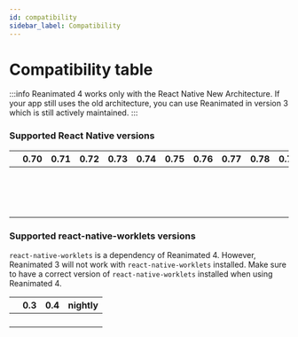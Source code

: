```yaml
---
id: compatibility
sidebar_label: Compatibility
---
```


# Compatibility table

:::info
Reanimated 4 works only with the React Native New Architecture. If your app still uses the old architecture, you can use Reanimated in version 3 which is still actively maintained.
:::

### Supported React Native versions

<div className="compatibility">

|                                      | 0.70  | 0.71   | 0.72   | 0.73   | 0.74   | 0.75   | 0.76   | 0.77   | 0.78   | 0.79   | 0.80   | 0.81   |
| ------------------------------------ | ----- | ------ | ------ | ------ | ------ | ------ | ------ | ------ | ------ | ------ | ------ | ------ |
| <Version version="nightly"/>         | <No/> | <No/>  | <No/>  | <No/>  | <No/>  | <No/>  | <No/>  | <No/>  | <Yes/> | <Yes/> | <Yes/> | <Yes/> |
| <Version version="4.0.0 - 4.0.1"/>   | <No/> | <No/>  | <No/>  | <No/>  | <No/>  | <No/>  | <No/>  | <No/>  | <Yes/> | <Yes/> | <Yes/> | <Yes/> |
| <Spacer/>                            |       |        |        |        |        |        |        |        |        |        |        |        |
| <Version version="3.19.0"/>          | <No/> | <No/>  | <No/>  | <No/>  | <No/>  | <No/>  | <No/>  | <No/>  | <Yes/> | <Yes/> | <Yes/> | <Yes/> |
| <Version version="3.18.0"/>          | <No/> | <No/>  | <No/>  | <No/>  | <No/>  | <Yes/> | <Yes/> | <Yes/> | <Yes/> | <Yes/> | <Yes/> | <No/>  |
| <Version version="3.17.4 - 3.17.5"/> | <No/> | <No/>  | <No/>  | <No/>  | <No/>  | <Yes/> | <Yes/> | <Yes/> | <Yes/> | <Yes/> | <No/>  | <No/>  |
| <Version version="3.17.1 – 3.17.3"/> | <No/> | <No/>  | <No/>  | <No/>  | <No/>  | <Yes/> | <Yes/> | <Yes/> | <Yes/> | <No/>  | <No/>  | <No/>  |
| <Version version="3.17.0"/>          | <No/> | <No/>  | <No/>  | <No/>  | <No/>  | <Yes/> | <Yes/> | <Yes/> | <No/>  | <No/>  | <No/>  | <No/>  |
| <Version version="3.16.7"/>          | <No/> | <No/>  | <No/>  | <No/>  | <Yes/> | <Yes/> | <Yes/> | <Yes/> | <No/>  | <No/>  | <No/>  | <No/>  |
| <Version version="3.16.0 – 3.16.6"/> | <No/> | <No/>  | <No/>  | <No/>  | <Yes/> | <Yes/> | <Yes/> | <No/>  | <No/>  | <No/>  | <No/>  | <No/>  |
| <Version version="3.15.x"/>          | <No/> | <No/>  | <No/>  | <No/>  | <Yes/> | <Yes/> | <No/>  | <No/>  | <No/>  | <No/>  | <No/>  | <No/>  |
| <Version version="3.9.x – 3.14.x"/>  | <No/> | <No/>  | <No/>  | <No/>  | <Yes/> | <No/>  | <No/>  | <No/>  | <No/>  | <No/>  | <No/>  | <No/>  |
| <Version version="3.6.x – 3.8.x"/>   | <No/> | <No/>  | <Yes/> | <Yes/> | <No/>  | <No/>  | <No/>  | <No/>  | <No/>  | <No/>  | <No/>  | <No/>  |
| <Version version="3.1.x – 3.5.x"/>   | <No/> | <No/>  | <Yes/> | <No/>  | <No/>  | <No/>  | <No/>  | <No/>  | <No/>  | <No/>  | <No/>  | <No/>  |
| <Version version="3.0.x"/>           | <No/> | <Yes/> | <No/>  | <No/>  | <No/>  | <No/>  | <No/>  | <No/>  | <No/>  | <No/>  | <No/>  | <No/>  |

</div>

### Supported react-native-worklets versions

`react-native-worklets` is a dependency of Reanimated 4. However, Reanimated 3 will not work with `react-native-worklets` installed. Make sure to have a correct version of `react-native-worklets` installed when using Reanimated 4.

<div className="compatibility">

|                                     | 0.3   | 0.4    | nightly |
| ----------------------------------- | ----- | ------ | ------- |
| <Version version="nightly"/>        | <No/> | <No/>  | <Yes/>  |
| <Version version="4.0.0 - 4.0.1" /> | <No/> | <Yes/> | <No/>   |
| <Spacer/>                           |       |        |         |
| <Version version="3.x.x"/>          | <No/> | <No/>  | <No/>   |

</div>
